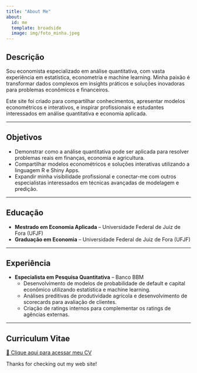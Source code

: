 ```yaml
---
title: "About Me"
about:
  id: me
  template: broadside
  image: img/foto_minha.jpeg
---
```


:::{#me}

## **Descrição**  

Sou economista especializado em análise quantitativa, com vasta experiência em estatística, econometria e machine learning. Minha paixão é transformar dados complexos em insights práticos e soluções inovadoras para problemas econômicos e financeiros.  

Este site foi criado para compartilhar conhecimentos, apresentar modelos econométricos e interativos, e inspirar profissionais e estudantes interessados em análise quantitativa e economia aplicada.  

---

## **Objetivos**  
- Demonstrar como a análise quantitativa pode ser aplicada para resolver problemas reais em finanças, economia e agricultura.  
- Compartilhar modelos econométricos e soluções interativas utilizando a linguagem R e Shiny Apps.  
- Expandir minha visibilidade profissional e conectar-me com outros especialistas interessados em técnicas avançadas de modelagem e predição.  

---

## **Educação**  
- **Mestrado em Economia Aplicada** – Universidade Federal de Juiz de Fora (UFJF)  
- **Graduação em Economia** – Universidade Federal de Juiz de Fora (UFJF)  

---

## **Experiência**  
- **Especialista em Pesquisa Quantitativa** – Banco BBM  
  - Desenvolvimento de modelos de probabilidade de default e capital econômico utilizando estatística e machine learning.  
  - Análises preditivas de produtividade agrícola e desenvolvimento de scorecards para avaliação de clientes.  
  - Criação de ratings internos para complementar os ratings de agências externas.  

---

## **Curriculum Vitae**  
[📄 Clique aqui para acessar meu CV](references/CV_2024___Eng.pdf)

:::

Thanks for checking out my web site!
